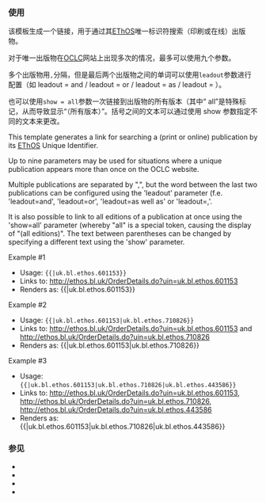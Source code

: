 {{Documentation subpage}}

=== 使用 ===
该模板生成一个链接，用于通过其[[EThOS]]唯一标识符搜索（印刷或在线）出版物。

对于唯一出版物在[[OCLC]]网站上出现多次的情况，最多可以使用九个参数。

多个出版物用<code> , </code>分隔，但是最后两个出版物之间的单词可以使用<code> leadout </code>参数进行配置（如 leadout = and / leadout = or / leadout = as / leadout = ）。

也可以使用<code> show = all </code>参数一次链接到出版物的所有版本（其中“ all”是特殊标记，从而导致显示“（所有版本）”。括号之间的文本可以通过使用 show 参数指定不同的文本来更改。

This template generates a link for searching a (print or online) publication by its [[EThOS]] Unique Identifier.

Up to nine parameters may be used for situations where a unique publication appears more than once on the OCLC website.

Multiple publications are separated by ",", but the word between the last two publications can be configured using the 'leadout' parameter (f.e. 'leadout=and', 'leadout=or', 'leadout=as well as' or 'leadout=,'.

It is also possible to link to all editions of a publication at once using the 'show=all' parameter (whereby "all" is a special token, causing the display of "(all editions)". The text between parentheses can be changed by specifying a different text using the 'show' parameter.

;Example #1
*Usage: <code><nowiki>{{</nowiki>{{BASEPAGENAME}}|uk.bl.ethos.601153<nowiki>}}</nowiki></code>
*Links to: [http://ethos.bl.uk/OrderDetails.do?uin=uk.bl.ethos.601153 http://ethos.bl.uk/OrderDetails.do?uin=uk.bl.ethos.601153]
*Renders as: {{{{BASEPAGENAME}}|uk.bl.ethos.601153}}

;Example #2
*Usage: <code><nowiki>{{</nowiki>{{BASEPAGENAME}}|uk.bl.ethos.601153|uk.bl.ethos.710826<nowiki>}}</nowiki></code>
*Links to: [http://ethos.bl.uk/OrderDetails.do?uin=uk.bl.ethos.601153 http://ethos.bl.uk/OrderDetails.do?uin=uk.bl.ethos.601153] and [http://ethos.bl.uk/OrderDetails.do?uin=uk.bl.ethos.710826 http://ethos.bl.uk/OrderDetails.do?uin=uk.bl.ethos.710826]
*Renders as: {{{{BASEPAGENAME}}|uk.bl.ethos.601153|uk.bl.ethos.710826}}

;Example #3
*Usage: <code><nowiki>{{</nowiki>{{BASEPAGENAME}}|uk.bl.ethos.601153|uk.bl.ethos.710826|uk.bl.ethos.443586<nowiki>}}</nowiki></code>
*Links to: [http://ethos.bl.uk/OrderDetails.do?uin=uk.bl.ethos.601153 http://ethos.bl.uk/OrderDetails.do?uin=uk.bl.ethos.601153], [http://ethos.bl.uk/OrderDetails.do?uin=uk.bl.ethos.710826 http://ethos.bl.uk/OrderDetails.do?uin=uk.bl.ethos.710826], [http://ethos.bl.uk/OrderDetails.do?uin=uk.bl.ethos.443586 http://ethos.bl.uk/OrderDetails.do?uin=uk.bl.ethos.443586]
*Renders as: {{{{BASEPAGENAME}}|uk.bl.ethos.601153|uk.bl.ethos.710826|uk.bl.ethos.443586}}

=== 参见 ===
*{{tl|ISSN}}
*{{tl|ISSN link}}
*{{tl|OCLC search link}}
*{{tl|Catalog lookup link}}

<includeonly>{{Sandbox other||
[[Category:外部资源模板]]
}}</includeonly>